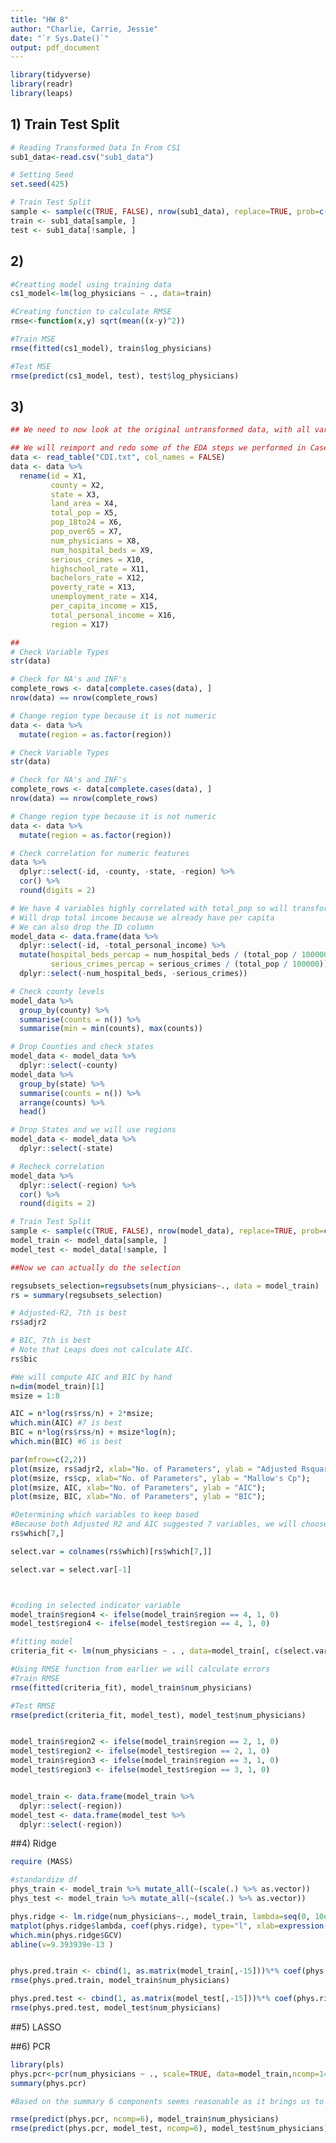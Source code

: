 ```yaml
---
title: "HW 8"
author: "Charlie, Carrie, Jessie"
date: "`r Sys.Date()`"
output: pdf_document
---
```


```r
library(tidyverse)
library(readr)
library(leaps)
```


## 1) Train Test Split
```r
# Reading Transformed Data In From CS1
sub1_data<-read.csv("sub1_data")

# Setting Seed
set.seed(425)

# Train Test Split
sample <- sample(c(TRUE, FALSE), nrow(sub1_data), replace=TRUE, prob=c(0.7, 0.3))
train <- sub1_data[sample, ]
test <- sub1_data[!sample, ]
```

## 2) 
```r
#Creatting model using training data
cs1_model<-lm(log_physicians ~ ., data=train)

#Creating function to calculate RMSE
rmse<-function(x,y) sqrt(mean((x-y)^2))

#Train MSE
rmse(fitted(cs1_model), train$log_physicians)

#Test MSE
rmse(predict(cs1_model, test), test$log_physicians)

```


## 3)

```r
## We need to now look at the original untransformed data, with all variables

## We will reimport and redo some of the EDA steps we performed in Case Study 1
data <- read_table("CDI.txt", col_names = FALSE)
data <- data %>%
  rename(id = X1,
         county = X2,
         state = X3,
         land_area = X4,
         total_pop = X5,
         pop_18to24 = X6,
         pop_over65 = X7,
         num_physicians = X8,
         num_hospital_beds = X9,
         serious_crimes = X10,
         highschool_rate = X11,
         bachelors_rate = X12,
         poverty_rate = X13,
         unemployment_rate = X14,
         per_capita_income = X15,
         total_personal_income = X16,
         region = X17)

##
# Check Variable Types
str(data)

# Check for NA's and INF's
complete_rows <- data[complete.cases(data), ]
nrow(data) == nrow(complete_rows)

# Change region type because it is not numeric
data <- data %>%
  mutate(region = as.factor(region))

# Check Variable Types
str(data)

# Check for NA's and INF's
complete_rows <- data[complete.cases(data), ]
nrow(data) == nrow(complete_rows)

# Change region type because it is not numeric
data <- data %>%
  mutate(region = as.factor(region))

# Check correlation for numeric features
data %>%
  dplyr::select(-id, -county, -state, -region) %>%
  cor() %>%
  round(digits = 2)

# We have 4 variables highly correlated with total_pop so will transform them to per 100,000 people for 2 (one is our target so we will leave that alone)
# Will drop total income because we already have per capita
# We can also drop the ID column
model_data <- data.frame(data %>%
  dplyr::select(-id, -total_personal_income) %>%
  mutate(hospital_beds_percap = num_hospital_beds / (total_pop / 100000),
         serious_crimes_percap = serious_crimes / (total_pop / 100000)) %>%
  dplyr::select(-num_hospital_beds, -serious_crimes))

# Check county levels
model_data %>%
  group_by(county) %>%
  summarise(counts = n()) %>%
  summarise(min = min(counts), max(counts))

# Drop Counties and check states
model_data <- model_data %>%
  dplyr::select(-county)
model_data %>%
  group_by(state) %>%
  summarise(counts = n()) %>%
  arrange(counts) %>%
  head()

# Drop States and we will use regions
model_data <- model_data %>%
  dplyr::select(-state)

# Recheck correlation
model_data %>%
  dplyr::select(-region) %>%
  cor() %>%
  round(digits = 2)

# Train Test Split
sample <- sample(c(TRUE, FALSE), nrow(model_data), replace=TRUE, prob=c(0.7, 0.3))
model_train <- model_data[sample, ]
model_test <- model_data[!sample, ]
```

```r
##Now we can actually do the selection

regsubsets_selection=regsubsets(num_physicians~., data = model_train)
rs = summary(regsubsets_selection)

# Adjusted-R2, 7th is best
rs$adjr2

# BIC, 7th is best
# Note that Leaps does not calculate AIC.
rs$bic

#We will compute AIC and BIC by hand
n=dim(model_train)[1]
msize = 1:8

AIC = n*log(rs$rss/n) + 2*msize;
which.min(AIC) #7 is best
BIC = n*log(rs$rss/n) + msize*log(n);
which.min(BIC) #6 is best

par(mfrow=c(2,2))
plot(msize, rs$adjr2, xlab="No. of Parameters", ylab = "Adjusted Rsquare");
plot(msize, rs$cp, xlab="No. of Parameters", ylab = "Mallow's Cp");
plot(msize, AIC, xlab="No. of Parameters", ylab = "AIC");
plot(msize, BIC, xlab="No. of Parameters", ylab = "BIC");

#Determining which variables to keep based
#Because both Adjusted R2 and AIC suggested 7 variables, we will choose 7 variables
rs$which[7,]

select.var = colnames(rs$which)[rs$which[7,]]

select.var = select.var[-1]



#coding in selected indicator variable
model_train$region4 <- ifelse(model_train$region == 4, 1, 0)
model_test$region4 <- ifelse(model_test$region == 4, 1, 0)

#fitting model
criteria_fit <- lm(num_physicians ~ . , data=model_train[, c(select.var, "num_physicians")])

#Using RMSE function from earlier we will calculate errors
#Train RMSE
rmse(fitted(criteria_fit), model_train$num_physicians)

#Test RMSE
rmse(predict(criteria_fit, model_test), model_test$num_physicians)



```
```r


model_train$region2 <- ifelse(model_train$region == 2, 1, 0)
model_test$region2 <- ifelse(model_test$region == 2, 1, 0)
model_train$region3 <- ifelse(model_train$region == 3, 1, 0)
model_test$region3 <- ifelse(model_test$region == 3, 1, 0)


model_train <- data.frame(model_train %>%
  dplyr::select(-region))
model_test <- data.frame(model_test %>%
  dplyr::select(-region))

```

##4) Ridge

```r
require (MASS)

#standardize df
phys_train <- model_train %>% mutate_all(~(scale(.) %>% as.vector))
phys_test <- model_train %>% mutate_all(~(scale(.) %>% as.vector))

phys.ridge <- lm.ridge(num_physicians~., model_train, lambda=seq(0, 10e-13, len=100))
matplot(phys.ridge$lambda, coef(phys.ridge), type="l", xlab=expression(lambda), ylab=expression(hat(beta)), col=1)
which.min(phys.ridge$GCV)
abline(v=9.393939e-13 )


phys.pred.train <- cbind(1, as.matrix(model_train[,-15]))%*% coef(phys.ridge)[8,]
rmse(phys.pred.train, model_train$num_physicians)

phys.pred.test <- cbind(1, as.matrix(model_test[,-15]))%*% coef(phys.ridge)[8,]
rmse(phys.pred.test, model_test$num_physicians)
```


##5) LASSO

##6) PCR
```r
library(pls)
phys.pcr<-pcr(num_physicians ~ ., scale=TRUE, data=model_train,ncomp=14)
summary(phys.pcr) 

#Based on the summary 6 components seems reasonable as it brings us to over 85% of the variation explained and each additional component seems to add less to that percentage.

rmse(predict(phys.pcr, ncomp=6), model_train$num_physicians) 
rmse(predict(phys.pcr, model_test, ncomp=6), model_test$num_physicians)

```


